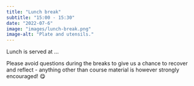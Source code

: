 ```yaml
---
title: "Lunch break"
subtitle: "15:00 - 15:30"
date: "2022-07-6"
image: "images/lunch-break.png"
image-alt: "Plate and utensils."
---
```


Lunch is served at ...

::: callout-warning
Please avoid questions during the breaks to give us a chance to recover and reflect - anything other than course material is however strongly encouraged! 😋
:::
